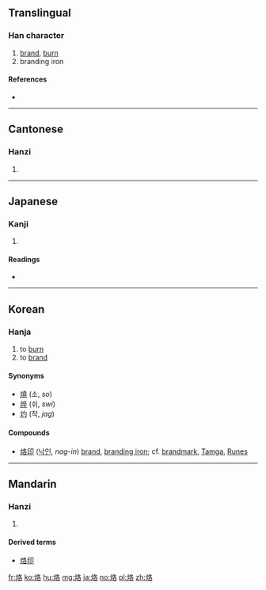 ==Translingual==

===Han character===
{{Han char|rn=86|rad=火|as=06|sn=10|four=97864|canj=FHER}}

# [[brand]], [[burn]]
# branding iron

====References====
* {{Han ref|kx=0670.180|dkj=19014|dj=1079.100|hdz=32200.160|uh=70D9|ud=28889|bh=AF4F|bd=44879}}

----

==Cantonese==

===Hanzi===
{{yue-hanzi|jyut=|y=lok3}}

# {{defn|lang=yue|sort=火06}}

----

==Japanese==

===Kanji===
{{ja-kanji|grade=|rs=火06}}

# {{defn|lang=ja|sort=火06}}

====Readings====
* {{ja-readings|on=[[らく]] (raku), [[かく]] (kaku)|kun=[[やく]] (yaku)}}

----

==Korean==

===Hanja===
{{ko-hanja|hangeul=[[락]]>[[낙]]|eumhun=|rv=rak>nak|mr=rak>nak|y=lak>nak}}

# to [[burn]]
# to [[brand]]

====Synonyms====
* [[燒]] (소, ''so'')
* [[焠]] (쉬, ''swi'')
* [[灼]] (작, ''jag'')

====Compounds====
* [[烙印]] ([[낙인]], ''nag-in'') [[brand]], [[branding iron]]; cf. [[brandmark]], [[w:Tamga|Tamga]], [[w:Runes|Runes]]

----

==Mandarin==

===Hanzi===
{{cmn-hanzi|pin=[[lào]] ([[lao4]])|wg=lo<sup>4</sup>}}

# {{defn|lang=cmn|sort=火06}}

====Derived terms====
* [[烙印]]

[[fr:烙]]
[[ko:烙]]
[[hu:烙]]
[[mg:烙]]
[[ja:烙]]
[[no:烙]]
[[pl:烙]]
[[zh:烙]]